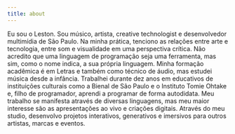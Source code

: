 ```yaml
---
title: about
---
```

Eu sou o Leston. Sou músico, artista, creative technologist e desenvolvedor multimídia de São Paulo. Na minha prática, tenciono as relações entre arte e tecnologia, entre som e visualidade em uma perspectiva crítica. Não acredito que uma linguagem de programação seja uma  ferramenta, mas sim, como o nome indica, a sua própria linguagem. Minha formação acadêmica é em Letras e também como técnico de áudio, mas estudei música desde a infância. Trabalhei durante dez anos em educativos de instituições culturais como a Bienal de São Paulo e o Instituto Tomie Ohtake e, filho de programador, aprendi a programar de forma autodidata. Meu trabalho se manifesta através de diversas linguagens, mas meu maior interesse são as apresentações ao vivo e criações digitais. Através do meu studio, desenvolvo projetos interativos, generativos e imersivos para outros artistas, marcas e eventos.
